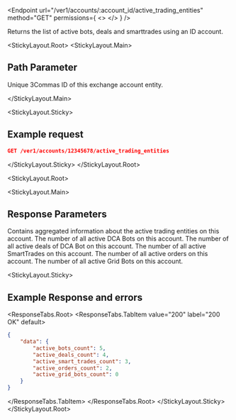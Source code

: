 
<Endpoint
  url="/ver1/accounts/:account_id/active_trading_entities"
  method="GET"
  permissions={
    <>
      <Permission title="Permission" description="ACCOUNTS_READ" />
      <Permission title="Security" description="SIGNED" />
    </>
  }
/>

Returns the list of active bots, deals and smarttrades using an ID account.

<StickyLayout.Root>
<StickyLayout.Main>

## Path Parameter

<ApiParam name='account_id' type='integer' id="account_id" required>
    Unique 3Commas ID of this exchange account entity.
</ApiParam>

</StickyLayout.Main>

<StickyLayout.Sticky>
## Example request

```json
GET /ver1/accounts/12345678/active_trading_entities
```
</StickyLayout.Sticky>
</StickyLayout.Root>

<StickyLayout.Root>

<StickyLayout.Main>

## Response Parameters

<ApiParam name="data" type="object" id="data">
      Contains aggregated information about the active trading entities on this account.
        <CollapsibleNestedParams>
             <ApiParam name='active_bots_count'type='integer' id="active_bots_count">
              The number of all active DCA Bots on this account.
            </ApiParam>
             <ApiParam name='active_deals_count'type='integer' id="active_deals_count">
              The number of all active deals of DCA Bot on this account.
            </ApiParam>
             <ApiParam name='active_smart_trades_count'type='integer' id="active_smart_trades_count">
              The number of all active SmartTrades on this account.
            </ApiParam>
             <ApiParam name='active_orders_count'type='integer' id="active_orders_count">
              The number of all active orders on this account.
            </ApiParam>
             <ApiParam name='active_grid_bots_count'type='integer' id="active_grid_bots_count">
              The number of all active Grid Bots on this account.
            </ApiParam>
        </CollapsibleNestedParams>
     </ApiParam>
</StickyLayout.Main>      

<StickyLayout.Sticky>
## Example Response and errors

<ResponseTabs.Root>
<ResponseTabs.TabItem value="200" label="200 OK" default>

```json
{
    "data": {
        "active_bots_count": 5,
        "active_deals_count": 4,
        "active_smart_trades_count": 3,
        "active_orders_count": 2,
        "active_grid_bots_count": 0
    }
}
```

</ResponseTabs.TabItem>
</ResponseTabs.Root>
</StickyLayout.Sticky>
</StickyLayout.Root>